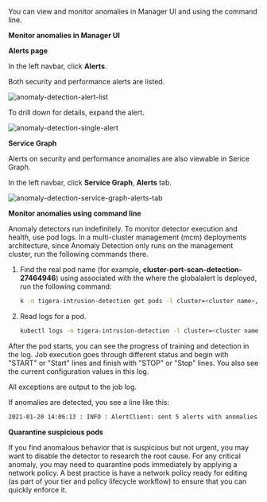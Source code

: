 
You can view and monitor anomalies in Manager UI and using the command line. 

**Monitor anomalies in Manager UI**

**Alerts page**

In the left navbar, click **Alerts**. 

Both security and performance alerts are listed. 

![anomaly-detection-alert-list]({{site.baseurl}}/images/anomaly-detecton-alert-list.png)

To drill down for details, expand the alert. 

![anomaly-detection-single-alert]({{site.baseurl}}/images/anomaly-detection-single-alert.png)

**Service Graph**

Alerts on security and performance anomalies are also viewable in Serice Graph.

In the left navbar, click **Service Graph**, **Alerts** tab.

![anomaly-detection-service-graph-alerts-tab]({{site.baseurl}}/images/anomaly-detection-service-graph-alerts-tab.png)

**Monitor anomalies using command line**

Anomaly detectors run indefinitely. To monitor detector execution and health, use pod logs. In a  multi-cluster management (mcm) deployments architecture, since Anomaly Detection only runs on the management cluster, run the following commands there.

1. Find the real pod name (for example, **cluster-port-scan-detection-27464946**) using associated with the  where the globalalert is deployed, run the following command:

    ```bash
    k -n tigera-intrusion-detection get pods -l cluster=<cluster name>,tigera.io.detector-cycle=detection
    ```

1. Read logs for a pod.

    ```bash
    kubectl logs -n tigera-intrusion-detection -l cluster=<cluster name>,tigera.io.detector-cycle=detection
    ```

After the pod starts, you can see the progress of training and detection in the log. Job execution goes through different status and begin with "START" or "Start" lines and finish with "STOP" or "Stop" lines. You also see the current configuration values in this log.

All exceptions are output to the job log.

If anomalies are detected, you see a line like this:

```bash
2021-01-20 14:06:13 : INFO : AlertClient: sent 5 alerts with anomalies.
```

**Quarantine suspicious pods**

If you find anomalous behavior that is suspicious but not urgent, you may want to disable the detector to research the root cause. For any critical anomaly, you may need to quarantine pods immediately by applying a network policy. A best practice is have a network policy ready for editing (as part of your tier and policy lifecycle workflow) to ensure that you can quickly enforce it. 